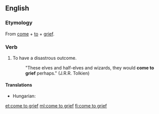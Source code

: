 ==English==

===Etymology===
From [[come]] + [[to]] + [[grief]].

===Verb===
{{en-verb|comes to grief|coming to grief|came to grief}}

# {{context|idiomatic}} To have a disastrous outcome.
#:"These elves and half-elves and wizards, they would '''come to grief''' perhaps." (J.R.R. Tolkien)

====Translations====
{{trans-top|to have a disastrous outcome}}
* Hungarian: {{t+|hu|pórul jár}}
{{trans-mid}}
{{trans-bottom}}

[[et:come to grief]]
[[ml:come to grief]]
[[fi:come to grief]]